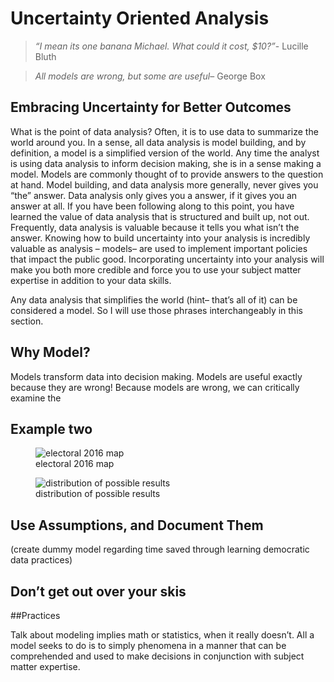 # Uncertainty Oriented Analysis 

> *“I mean its one banana Michael. What could it cost, $10?”*- Lucille Bluth

> *All models are wrong, but some are useful*-- George Box

## Embracing Uncertainty for Better Outcomes

What is the point of data analysis? Often, it is to use data to summarize the world around you. In a sense, all data analysis is model building, and by definition, a model is a simplified version of the world. Any time the analyst is using data analysis to inform decision making, she is in a sense making a model. Models are commonly thought of to provide answers to the question at hand. Model building, and data analysis more generally, never gives you "the" answer. Data analysis only gives you a answer, if it gives you an answer at all. If you have been following along to this point, you have learned the value of data analysis that is structured and built up, not out. Frequently, data analysis is valuable because it tells you what isn't the answer. Knowing how to build uncertainty into your analysis is incredibly valuable as analysis -- models-- are used to implement important policies that impact the public good. Incorporating uncertainty into your analysis will make you both more credible and force you to use your subject matter expertise in addition to your data skills. 

Any data analysis that simplifies the world (hint-- that's all of it) can be considered a model. So I will use those phrases interchangeably in this section. 

## Why Model?

Models transform data into decision making. Models are useful exactly because they are wrong! Because models are wrong, we can critically examine the

## Example two

![electoral 2016 map](images/map.png)

![distribution of possible results](images/uncertain_dist.png)

## Use Assumptions, and Document Them

(create dummy model regarding time saved through learning democratic data practices)

## Don't get out over your skis


##Practices

Talk about modeling implies math or statistics, when it really doesn't. All a model seeks to do is to simply phenomena in a manner that can be comprehended and used to make decisions in conjunction with subject matter expertise. 